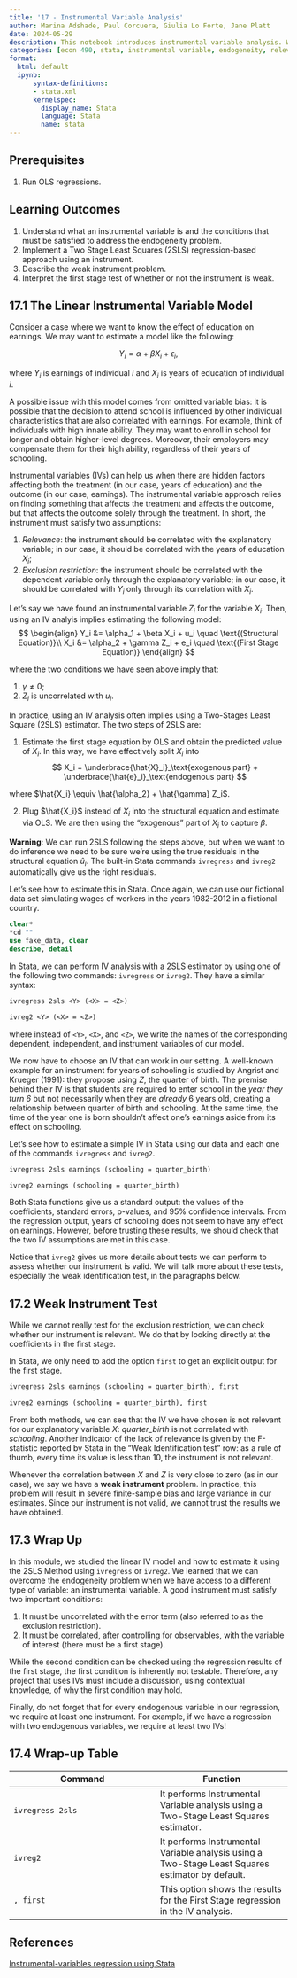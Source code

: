 ```yaml
---
title: '17 - Instrumental Variable Analysis'
author: Marina Adshade, Paul Corcuera, Giulia Lo Forte, Jane Platt
date: 2024-05-29
description: This notebook introduces instrumental variable analysis. We look the conditions that must be satisfied to perform an IV analysis, how the two-stage-least-squares approach works, and how to interpret the results. 
categories: [econ 490, stata, instrumental variable, endogeneity, relevance, exclusion, 2SLS, weak instrument]
format: 
  html: default
  ipynb:
      syntax-definitions: 
      - stata.xml
      kernelspec: 
        display_name: Stata
        language: Stata
        name: stata
---
```


## Prerequisites

1. Run OLS regressions.

## Learning Outcomes

1. Understand what an instrumental variable is and the conditions that must be satisfied to address the endogeneity problem.
2. Implement a Two Stage Least Squares (2SLS) regression-based approach using an instrument. 
3. Describe the weak instrument problem.
4. Interpret the first stage test of whether or not the instrument is weak.

## 17.1 The Linear Instrumental Variable Model

Consider a case where we want to know the effect of education on earnings. We may want to estimate a model like the following:

$$
Y_{i} = \alpha + \beta X_i + \epsilon_i,
$$

where $Y_i$ is earnings of individual $i$ and $X_i$ is years of education of individual $i$.

A possible issue with this model comes from omitted variable bias: it is possible that the decision to attend school is influenced by other individual characteristics that are also correlated with earnings. For example, think of individuals with high innate ability. They may want to enroll in school for longer and obtain higher-level degrees. Moreover, their employers may compensate them for their high ability, regardless of their years of schooling.

Instrumental variables (IVs) can help us when there are hidden factors affecting both the treatment (in our case, years of education) and the outcome (in our case, earnings). The instrumental variable approach relies on finding something that affects the treatment and affects the outcome, but that affects the outcome solely through the treatment. In short, the instrument must satisfy two assumptions:

1. *Relevance*: the instrument should be correlated with the explanatory variable; in our case, it should be correlated with the years of education $X_i$;
2. *Exclusion restriction*: the instrument should be correlated with the dependent variable only through the explanatory variable; in our case, it should be correlated with $Y_i$ only through its correlation with $X_i$.

Let's say we have found an instrumental variable $Z_i$ for the variable $X_i$. Then, using an IV analyis implies estimating the following model:
$$
\begin{align}
Y_i &= \alpha_1 + \beta X_i + u_i  \quad \text{(Structural Equation)}\\
X_i &= \alpha_2 + \gamma Z_i + e_i  \quad \text{(First Stage Equation)}
\end{align}
$$

where the two conditions we have seen above imply that:

1. $\gamma \neq 0$;
2. $Z_i$ is uncorrelated with $u_i$.

In practice, using an IV analysis often implies using a Two-Stages Least Square (2SLS) estimator. The two steps of 2SLS are:

1. Estimate the first stage equation by OLS and obtain the predicted value of $X_i$. In this way, we have effectively split $X_i$ into
$$
X_i = \underbrace{\hat{X}_i}_\text{exogenous part} + \underbrace{\hat{e}_i}_\text{endogenous part} 
$$

where $\hat{X_i} \equiv \hat{\alpha_2} + \hat{\gamma} Z_i$.

2. Plug $\hat{X_i}$ instead of $X_i$ into the structural equation and estimate via OLS. We are then using the "exogenous" part of $X_i$ to capture $\beta$. 

<div class="alert alert-warning">

**Warning**: We can run 2SLS following the steps above, but when we want to do inference we need to be sure we're using the true residuals in the structural equation $\hat{u}_i$. The built-in Stata commands `ivregress` and `ivreg2` automatically give us the right residuals. </div>

Let's see how to estimate this in Stata. Once again, we can use our fictional data set simulating wages of workers in the years 1982-2012 in a fictional country.

```stata
clear* 
*cd ""
use fake_data, clear
describe, detail
```

In Stata, we can perform IV analysis with a 2SLS estimator by using one of the following two commands: `ivregress` or `ivreg2`. They have a similar syntax:

```stata
ivregress 2sls <Y> (<X> = <Z>)

ivreg2 <Y> (<X> = <Z>)
```

where instead of `<Y>`, `<X>`, and `<Z>`, we write the names of the corresponding dependent, independent, and instrument variables of our model.

We now have to choose an IV that can work in our setting. A well-known example for an instrument for years of schooling is studied by Angrist and Krueger (1991): they propose using $Z$, the quarter of birth. The premise behind their IV is that students are required to enter school in the *year they turn 6* but not necessarily when they are *already* 6 years old, creating a relationship between quarter of birth and schooling. At the same time, the time of the year one is born shouldn't affect one's earnings aside from its effect on schooling.

Let's see how to estimate a simple IV in Stata using our data and each one of the commands `ivregress` and `ivreg2`.

```stata
ivregress 2sls earnings (schooling = quarter_birth)
```

```stata
ivreg2 earnings (schooling = quarter_birth)
```

Both Stata functions give us a standard output: the values of the coefficients, standard errors, p-values, and 95% confidence intervals. From the regression output, years of schooling does not seem to have any effect on earnings. However, before trusting these results, we should check that the two IV assumptions are met in this case.

Notice that `ivreg2` gives us more details about tests we can perform to assess whether our instrument is valid. We will talk more about these tests, especially the weak identification test, in the paragraphs below.

## 17.2 Weak Instrument Test

While we cannot really test for the exclusion restriction, we can check whether our instrument is relevant. We do that by looking directly at the coefficients in the first stage. 

In Stata, we only need to add the option `first` to get an explicit output for the first stage.

```stata
ivregress 2sls earnings (schooling = quarter_birth), first
```

```stata
ivreg2 earnings (schooling = quarter_birth), first
```

From both methods, we can see that the IV we have chosen is not relevant for our explanatory variable $X$: *quarter_birth* is not correlated with *schooling*. Another indicator of the lack of relevance is given by the F-statistic reported by Stata in the "Weak Identification test" row: as a rule of thumb, every time its value is less than 10, the instrument is not relevant. 

Whenever the correlation between $X$ and $Z$ is very close to zero (as in our case), we say we have a **weak instrument** problem. In practice, this problem will result in severe finite-sample bias and large variance in our estimates. Since our instrument is not valid, we cannot trust the results we have obtained. 

## 17.3 Wrap Up

In this module, we studied the linear IV model and how to estimate it using the 2SLS Method using `ivregress` or `ivreg2`. We learned that we can overcome the endogeneity problem when we have access to a different type of variable: an instrumental variable. A good instrument must satisfy two important conditions:

1. It must be uncorrelated with the error term (also referred to as the exclusion restriction).
2. It must be correlated, after controlling for observables, with the variable of interest (there must be a first stage).

While the second condition can be checked using the regression results of the first stage, the first condition is inherently not testable. Therefore, any project that uses IVs must include a discussion, using contextual knowledge, of why the first condition may hold. 

Finally, do not forget that for every endogenous variable in our regression, we require at least one instrument. For example, if we have a regression with two endogenous variables, we require at least two IVs!

## 17.4 Wrap-up Table

|Command|Function|
|---------|--------|
|`ivregress 2sls`| It performs Instrumental Variable analysis using a Two-Stage Least Squares estimator.|
|`ivreg2`| It performs Instrumental Variable analysis using a Two-Stage Least Squares estimator by default.|
|`, first`| This option shows the results for the First Stage regression in the IV analysis.|

## References

[Instrumental-variables regression using Stata](https://www.youtube.com/watch?v=lbnswRJ1qV0)

